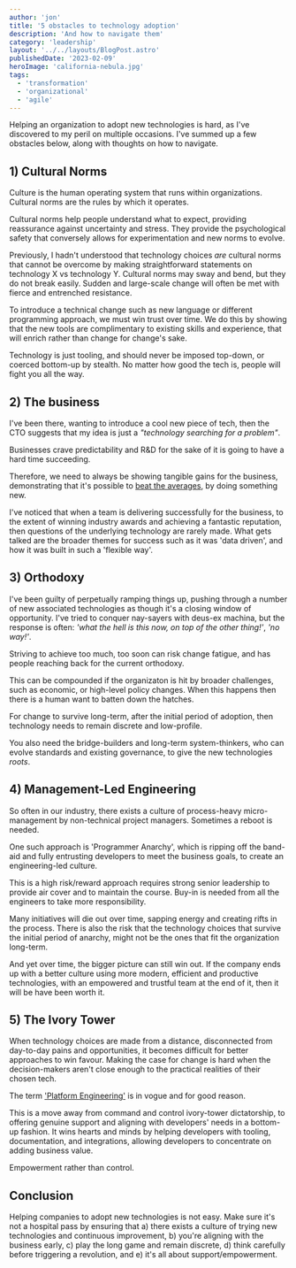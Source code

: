```yaml
---
author: 'jon'
title: '5 obstacles to technology adoption'
description: 'And how to navigate them'
category: 'leadership'
layout: '../../layouts/BlogPost.astro'
publishedDate: '2023-02-09'
heroImage: 'california-nebula.jpg'
tags:
  - 'transformation'
  - 'organizational'
  - 'agile'
---
```


Helping an organization to adopt new technologies is hard, as I've discovered to my peril on multiple occasions. I've summed up a few obstacles below, along with thoughts on how to navigate.

## 1) Cultural Norms

Culture is the human operating system that runs within organizations. Cultural norms are the rules by which it operates.

Cultural norms help people understand what to expect, providing reassurance against uncertainty and stress. They provide the psychological safety that conversely allows for experimentation and new norms to evolve.

Previously, I hadn't understood that technology choices _are_ cultural norms that cannot be overcome by making straightforward statements on technology X vs technology Y. Cultural norms may sway and bend, but they do not break easily. Sudden and large-scale change will often be met with fierce and entrenched resistance.

To introduce a technical change such as new language or different programming approach, we must win trust over time. We do this by showing that the new tools are complimentary to existing skills and experience, that will enrich rather than change for change's sake.

Technology is just tooling, and should never be imposed top-down, or coerced bottom-up by stealth. No matter how good the tech is, people will fight you all the way.

## 2) The business

I've been there, wanting to introduce a cool new piece of tech, then the CTO suggests that my idea is just a _"technology searching for a problem"_.

Businesses crave predictability and R&D for the sake of it is going to have a hard time succeeding.

Therefore, we need to always be showing tangible gains for the business, demonstrating that it's possible to [beat the averages](https://www.paulgraham.com/avg.html), by doing something new.

I've noticed that when a team is delivering successfully for the business, to the extent of winning industry awards and achieving a fantastic reputation, then questions of the underlying technology are rarely made. What gets talked are the broader themes for success such as it was 'data driven', and how it was built in such a 'flexible way'.

## 3) Orthodoxy

I've been guilty of perpetually ramping things up, pushing through a number of new associated technologies as though it's a closing window of opportunity. I've tried to conquer nay-sayers with deus-ex machina, but the response is often: _'what the hell is this now, on top of the other thing!'_, _'no way!'_.

Striving to achieve too much, too soon can risk change fatigue, and has people reaching back for the current orthodoxy.

This can be compounded if the organizaton is hit by broader challenges, such as economic, or high-level policy changes. When this happens then there is a human want to batten down the hatches.

For change to survive long-term, after the initial period of adoption, then technology needs to remain discrete and low-profile.

You also need the bridge-builders and long-term system-thinkers, who can evolve standards and existing governance, to give the new technologies _roots_.

## 4) Management-Led Engineering

So often in our industry, there exists a culture of process-heavy micro-management by non-technical project managers. Sometimes a reboot is needed.

One such approach is 'Programmer Anarchy', which is ripping off the band-aid and fully entrusting developers to meet the business goals, to create an engineering-led culture.

This is a high risk/reward approach requires strong senior leadership to provide air cover and to maintain the course. Buy-in is needed from all the engineers to take more responsibility.

Many initiatives will die out over time, sapping energy and creating rifts in the process. There is also the risk that the technology choices that survive the initial period of anarchy, might not be the ones that fit the organization long-term.

And yet over time, the bigger picture can still win out. If the company ends up with a better culture using more modern, efficient and productive technologies, with an empowered and trustful team at the end of it, then it will be have been worth it.

## 5) The Ivory Tower

When technology choices are made from a distance, disconnected from day-to-day pains and opportunities, it becomes difficult for better approaches to win favour. Making the case for change is hard when the decision-makers aren't close enough to the practical realities of their chosen tech.

The term ['Platform Engineering'](https://www.gartner.com/en/articles/what-is-platform-engineering) is in vogue and for good reason.

This is a move away from command and control ivory-tower dictatorship, to offering genuine support and aligning with developers' needs in a bottom-up fashion. It wins hearts and minds by helping developers with tooling, documentation, and integrations, allowing developers to concentrate on adding business value.

Empowerment rather than control.

## Conclusion

Helping companies to adopt new technologies is not easy. Make sure it's not a hospital pass by ensuring that a) there exists a culture of trying new technologies and continuous improvement, b) you're aligning with the business early, c) play the long game and remain discrete, d) think carefully before triggering a revolution, and e) it's all about support/empowerment.
